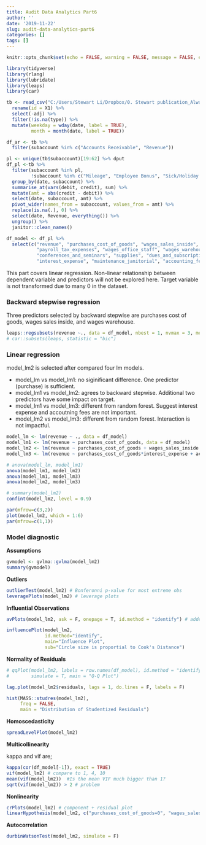 ```yaml
---
title: Audit Data Analytics Part6
author: ''
date: '2019-11-22'
slug: audit-data-analytics-part6
categories: []
tags: []
---
```



```r
knitr::opts_chunk$set(echo = FALSE, warning = FALSE, message = FALSE, error = FALSE, comment = " ")

library(tidyverse)
library(rlang)
library(lubridate)
library(leaps)
library(car)

tb <- read_csv("C:/Users/Stewart Li/Dropbox/0. Stewart publication_Always updated/stdatascience/dsproject/auditworkpaper/data/gl.csv") %>% 
  rename(id = X1) %>% 
  select(-adj) %>% 
  filter(!is.na(type)) %>% 
  mutate(weekday = wday(date, label = TRUE),
         month = month(date, label = TRUE))

df_ar <- tb %>% 
  filter(subaccount %in% c("Accounts Receivable", "Revenue"))

pl <- unique(tb$subaccount)[19:62] %>% dput
df_pl <-tb %>% 
  filter(subaccount %in% pl, 
         !subaccount %in% c("Mileage", "Employee Bonus", "Sick/Holiday & Vacation Pay")) %>% 
  group_by(date, subaccount) %>% 
  summarise_at(vars(debit, credit), sum) %>% 
  mutate(amt = abs(credit - debit)) %>% 
  select(date, subaccount, amt) %>% 
  pivot_wider(names_from = subaccount, values_from = amt) %>% 
  replace(is.na(.), 0) %>% 
  select(date, Revenue, everything()) %>% 
  ungroup() %>% 
  janitor::clean_names()

df_model <- df_pl %>% 
  select(c("revenue", "purchases_cost_of_goods", "wages_sales_inside", 
           "payroll_tax_expenses", "wages_office_staff", "wages_warehouse", 
           "conferences_and_seminars", "supplies", "dues_and_subscriptions", 
           "interest_expense", "maintenance_janitorial", "accounting_fees"))
```


This part covers linear regression. Non-linear relationship between dependent variable and predictors will not be explored here. Target variable is not transformed due to many 0 in the dataset.


### Backward stepwise regression


Three predictors selected by backward stepwise are purchases cost of goods, wages sales inside, and wages warehouse.


```r
leaps::regsubsets(revenue ~., data = df_model, nbest = 1, nvmax = 3, method = "backward")
# car::subsets(leaps, statistic = "bic")
```


### Linear regression


model_lm2 is selected after compared four lm models. 

* model_lm vs model_lm1: no siginificant difference. One predictor (purchase) is sufficient.     
* model_lm1 vs model_lm2: agrees to backward stepwise. Additional two predictors have some impact on target.
* model_lm1 vs model_lm3: different from random forest. Suggest interest expense and accoutning fees are not important.
* model_lm2 vs model_lm3: different from random forest. Interaction is not impactful.


```r
model_lm <- lm(revenue ~ ., data = df_model) 
model_lm1 <- lm(revenue ~ purchases_cost_of_goods, data = df_model) 
model_lm2 <- lm(revenue ~ purchases_cost_of_goods + wages_sales_inside + wages_warehouse, data = df_model) 
model_lm3 <- lm(revenue ~ purchases_cost_of_goods*interest_expense + accounting_fees, data = df_model) 

# anova(model_lm, model_lm1)
anova(model_lm1, model_lm2)
anova(model_lm1, model_lm3)
anova(model_lm2, model_lm3)

# summary(model_lm2)
confint(model_lm2, level = 0.9)

par(mfrow=c(3,2))
plot(model_lm2, which = 1:6) 
par(mfrow=c(1,1))
```


### Model diagnostic


**Assumptions** 


```r
gvmodel <- gvlma::gvlma(model_lm2)
summary(gvmodel)
```


**Outliers**


```r
outlierTest(model_lm2) # Bonferonni p-value for most extreme obs
leveragePlots(model_lm2) # leverage plots
```


**Influential Observations**


```r
avPlots(model_lm2, ask = F, onepage = T, id.method = "identify") # added variable plots 

influencePlot(model_lm2, 
              id.method="identify", 
              main="Influence Plot", 
              sub="Circle size is proportial to Cook's Distance")
```


**Normality of Residuals**


```r
# qqPlot(model_lm2, labels = row.names(df_model), id.method = "identify",
#        simulate = T, main = "Q-Q Plot") 

lag.plot(model_lm2$residuals, lags = 1, do.lines = F, labels = F)

hist(MASS::studres(model_lm2), 
     freq = FALSE, 
     main = "Distribution of Studentized Residuals")
```


**Homoscedasticity**


```r
spreadLevelPlot(model_lm2)
```


**Multicollinearity**


kappa and vif are;


```r
kappa(cor(df_model[-1]), exact = TRUE)
vif(model_lm2) # compare to 1, 4, 10
mean(vif(model_lm2))  #Is the mean VIF much bigger than 1?
sqrt(vif(model_lm2)) > 2 # problem
```


**Nonlinearity**


```r
crPlots(model_lm2) # component + residual plot 
linearHypothesis(model_lm2, c("purchases_cost_of_goods=0", "wages_sales_inside=0"), white.adjust = "hc1")
```


**Autocorrelation**


```r
durbinWatsonTest(model_lm2, simulate = F) 
```







